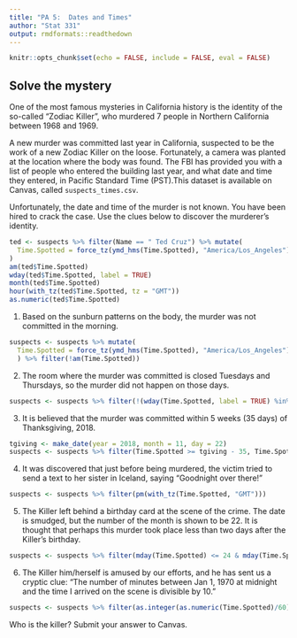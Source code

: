```yaml
---
title: "PA 5:  Dates and Times"
author: "Stat 331"
output: rmdformats::readthedown
---
```


```r
knitr::opts_chunk$set(echo = FALSE, include = FALSE, eval = FALSE)
```


## Solve the mystery

One of the most famous mysteries in California history is the identity of the so-called "Zodiac Killer", who murdered 7 people in Northern California between 1968 and 1969.

A new murder was committed last year in California, suspected to be the work of a new Zodiac Killer on the loose.  Fortunately, a camera was planted at the location where the body was found.  The FBI has provided you with a list of people who entered the building last year, and what date and time they entered, in Pacific Standard Time (PST).This dataset is available on Canvas, called `suspects_times.csv`.

Unfortunately, the date and time of the murder is not known.  You have been hired to crack the case.  Use the clues below to discover the murderer's identity.

```r
ted <- suspects %>% filter(Name == " Ted Cruz") %>% mutate(
  Time.Spotted = force_tz(ymd_hms(Time.Spotted), "America/Los_Angeles")
)
am(ted$Time.Spotted)
wday(ted$Time.Spotted, label = TRUE)
month(ted$Time.Spotted)
hour(with_tz(ted$Time.Spotted, tz = "GMT"))
as.numeric(ted$Time.Spotted)
```


1. Based on the sunburn patterns on the body, the murder was not committed in the morning.

```r
suspects <- suspects %>% mutate(
  Time.Spotted = force_tz(ymd_hms(Time.Spotted), "America/Los_Angeles")
  ) %>% filter(!am(Time.Spotted)) 

```


2. The room where the murder was committed is closed Tuesdays and Thursdays, so the murder did not happen on those days.

```r
suspects <- suspects %>% filter(!(wday(Time.Spotted, label = TRUE) %in% c("Tue", "Thu")))
```


3. It is believed that the murder was committed within 5 weeks (35 days) of Thanksgiving, 2018. 

```r
tgiving <- make_date(year = 2018, month = 11, day = 22)
suspects <- suspects %>% filter(Time.Spotted >= tgiving - 35, Time.Spotted <= tgiving + 35) 
```


4. It was discovered that just before being murdered, the victim tried to send a text to her sister in Iceland, saying "Goodnight over there!"

```r
suspects <- suspects %>% filter(pm(with_tz(Time.Spotted, "GMT"))) 
```


5. The Killer left behind a birthday card at the scene of the crime.  The date is smudged, but the number of the month is shown to be 22.  It is thought that perhaps this murder took place less than two days after the Killer's birthday.

```r
suspects <- suspects %>% filter(mday(Time.Spotted) <= 24 & mday(Time.Spotted) >= 22) 
```


6. The Killer him/herself is amused by our efforts, and he has sent us a cryptic clue:  "The number of minutes between Jan 1, 1970 at midnight and the time I arrived on the scene is divisible by 10."


```r
suspects <- suspects %>% filter(as.integer(as.numeric(Time.Spotted)/60) %% 10 == 0) 
```


Who is the killer?  Submit your answer to Canvas.




